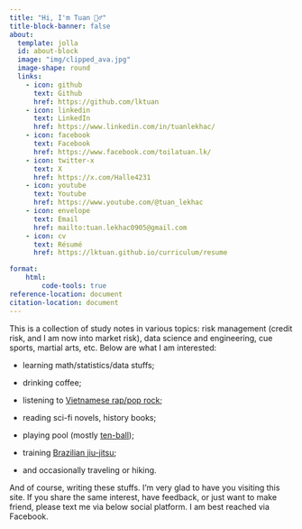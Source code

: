 ---
title: "Hi, I'm Tuan 🕵️‍♂️"
title-block-banner: false
about:
  template: jolla
  id: about-block
  image: "img/clipped_ava.jpg"
  image-shape: round
  links:
    - icon: github
      text: Github
      href: https://github.com/lktuan
    - icon: linkedin
      text: LinkedIn
      href: https://www.linkedin.com/in/tuanlekhac/
    - icon: facebook
      text: Facebook
      href: https://www.facebook.com/toilatuan.lk/
    - icon: twitter-x
      text: X
      href: https://x.com/Halle4231
    - icon: youtube
      text: Youtube
      href: https://www.youtube.com/@tuan_lekhac
    - icon: envelope
      text: Email
      href: mailto:tuan.lekhac0905@gmail.com   
    - icon: cv
      text: Résumé
      href: https://lktuan.github.io/curriculum/resume  

format:
    html:
        code-tools: true
reference-location: document
citation-location: document
---

::: {#about-block}
This is a collection of study notes in various topics: risk management (credit risk, and I am now into market risk), data science and engineering, cue sports, martial arts, etc. Below are what I am interested:

-   learning math/statistics/data stuffs;

-   drinking coffee;

-   listening to [Vietnamese rap/pop rock](https://www.youtube.com/playlist?list=OLAK5uy_nnZYnQ6ou7hvXsXd3F-D_S448sd-IZu3s);

-   reading sci-fi novels, history books;

-   playing pool (mostly [ten-ball](https://en.wikipedia.org/wiki/Ten-ball));

-   training [Brazilian jiu-jitsu](https://en.wikipedia.org/wiki/Brazilian_jiu-jitsu);

-   and occasionally traveling or hiking.

And of course, writing these stuffs. I'm very glad to have you visiting this site. If you share the same interest, have feedback, or just want to make friend, please text me via below social platform. I am best reached via Facebook.
:::